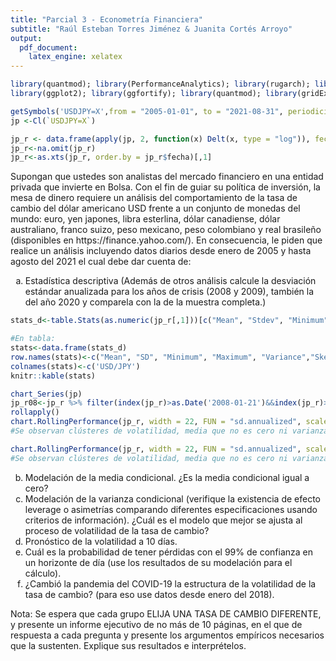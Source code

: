 ```yaml
---
title: "Parcial 3 - Econometría Financiera"
subtitle: "Raúl Esteban Torres Jiménez & Juanita Cortés Arroyo"
output: 
  pdf_document:
    latex_engine: xelatex
---
```


```r
library(quantmod); library(PerformanceAnalytics); library(rugarch); library(dplyr)
library(ggplot2); library(ggfortify); library(quantmod); library(gridExtra); library(forecast); library(cowplot); library(urca); library(timeDate); library(TSstudio); library(fBasics); library(randtests); library(vrtest)

getSymbols('USDJPY=X',from = "2005-01-01", to = "2021-08-31", periodicity = "daily")
jp <-Cl(`USDJPY=X`)

jp_r <- data.frame(apply(jp, 2, function(x) Delt(x, type = "log")), fecha = index(jp))
jp_r<-na.omit(jp_r)
jp_r<-as.xts(jp_r, order.by = jp_r$fecha)[,1]
```

Supongan que ustedes son analistas del mercado financiero en una entidad privada que invierte en Bolsa. Con el fin de guiar su política de inversión, la mesa de dinero requiere un análisis del comportamiento de la tasa de cambio del dólar americano USD frente a un conjunto de monedas del mundo: euro, yen japones, libra esterlina, dólar canadiense, dólar australiano, franco suizo, peso mexicano, peso colombiano y real brasileño (disponibles en https://finance.yahoo.com/). En consecuencia, le piden que realice un análisis incluyendo datos diarios desde enero de 2005 y hasta agosto del 2021 el cual debe dar cuenta de:

  a. Estadística descriptiva (Además de otros análisis calcule la desviación estándar anualizada para los años de crisis (2008 y 2009), también la del año 2020 y comparela con la de la muestra completa.)

```r
stats_d<-table.Stats(as.numeric(jp_r[,1]))[c("Mean", "Stdev", "Minimum", "Maximum", "Variance","Skewness","Kurtosis"),]

#En tabla:
stats<-data.frame(stats_d)
row.names(stats)<-c("Mean", "SD", "Minimum", "Maximum", "Variance","Skewness","Kurtosis")
colnames(stats)<-c('USD/JPY')
knitr::kable(stats)
```

```r
chart_Series(jp)
jp_r08<-jp_r %>% filter(index(jp_r)>as.Date('2008-01-21')&&index(jp_r)>as.Date('2013-12-21'))
rollapply()
chart.RollingPerformance(jp_r, width = 22, FUN = "sd.annualized", scale = 252, main = "One month rolling volatility")
#Se observan clústeres de volatilidad, media que no es cero ni varianza constante => modelar volatilidad.
```

```r
chart.RollingPerformance(jp_r, width = 22, FUN = "sd.annualized", scale = 252, main = "One month rolling volatility")
#Se observan clústeres de volatilidad, media que no es cero ni varianza constante => modelar volatilidad.
```
  b. Modelación de la media condicional. ¿Es la media condicional igual a cero?
  c. Modelación de la varianza condicional (verifique la existencia de efecto leverage o asimetrías comparando diferentes especificaciones usando criterios de información). ¿Cuál es el modelo que mejor se ajusta al proceso de volatilidad de la tasa de cambio?
  d. Pronóstico de la volatilidad a 10 días.
  e. Cuál es la probabilidad de tener pérdidas con el 99% de confianza en un horizonte de día (use los resultados de su modelación para el cálculo).
  f. ¿Cambió la pandemia del COVID-19 la estructura de la volatilidad de la tasa de cambio? (para eso use datos desde enero del 2018).

Nota: Se espera que cada grupo ELIJA UNA TASA DE CAMBIO DIFERENTE, y presente un informe ejecutivo de no más de 10 páginas, en el que de respuesta a cada pregunta y presente los argumentos empíricos necesarios que la sustenten. Explique sus resultados e interprételos.

